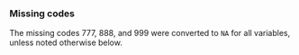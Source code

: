 
### Missing codes {.appendix}

The missing codes 777, 888, and 999 were converted to `NA` for all variables, unless noted otherwise below.
